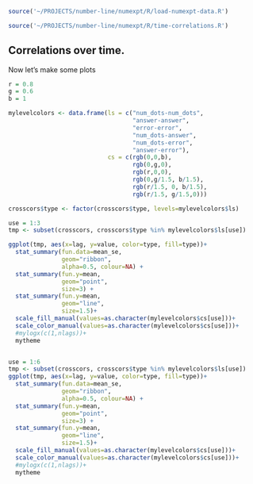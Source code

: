 
```r
source('~/PROJECTS/number-line/numexpt/R/load-numexpt-data.R')

source('~/PROJECTS/number-line/numexpt/R/time-correlations.R')

```

Correlations over time.
-------

Now let's make some plots

```r

r = 0.8
g = 0.6
b = 1

mylevelcolors <- data.frame(ls = c("num_dots-num_dots",
                                   "answer-answer",
                                   "error-error",
                                   "num_dots-answer",
                                   "num_dots-error",
                                   "answer-error"),
                            cs = c(rgb(0,0,b), 
                                   rgb(0,g,0), 
                                   rgb(r,0,0), 
                                   rgb(0,g/1.5, b/1.5), 
                                   rgb(r/1.5, 0, b/1.5), 
                                   rgb(r/1.5, g/1.5,0)))

crosscors$type <- factor(crosscors$type, levels=mylevelcolors$ls)

use = 1:3
tmp <- subset(crosscors, crosscors$type %in% mylevelcolors$ls[use])

ggplot(tmp, aes(x=lag, y=value, color=type, fill=type))+
  stat_summary(fun.data=mean_se, 
               geom="ribbon", 
               alpha=0.5, colour=NA) +
  stat_summary(fun.y=mean, 
               geom="point", 
               size=3) +
  stat_summary(fun.y=mean, 
               geom="line", 
               size=1.5)+
  scale_fill_manual(values=as.character(mylevelcolors$cs[use]))+
  scale_color_manual(values=as.character(mylevelcolors$cs[use]))+
  #mylogx(c(1,nlags))+
  mytheme


use = 1:6
tmp <- subset(crosscors, crosscors$type %in% mylevelcolors$ls[use])
ggplot(tmp, aes(x=lag, y=value, color=type, fill=type))+
  stat_summary(fun.data=mean_se, 
               geom="ribbon", 
               alpha=0.5, colour=NA) +
  stat_summary(fun.y=mean, 
               geom="point", 
               size=3) +
  stat_summary(fun.y=mean, 
               geom="line", 
               size=1.5)+
  scale_fill_manual(values=as.character(mylevelcolors$cs[use]))+
  scale_color_manual(values=as.character(mylevelcolors$cs[use]))+
  #mylogx(c(1,nlags))+
  mytheme
  
```
